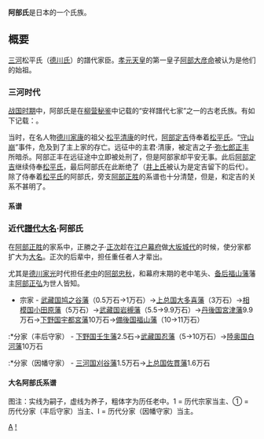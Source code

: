 {{japanese|image=Maru chigai taka.svg|japanese=阿部氏|kana=あべし|romaji=Abe-shi}}

'''阿部氏'''是日本的一个氏族。

== 概要 ==
[[三河国|三河]]松平氏（[[德川氏|德川氏]]）的譜代家臣。[[孝元天皇|孝元天皇]]的第一皇子[[阿部大彦命|阿部大彦命]]被认为是他们的始祖。

=== 三河时代 ===
[[战国_(日本)|战国时期]]中，阿部氏是在[[柳营秘鉴|柳营秘鉴]]中记载的“安祥譜代七家”之一的古老氏族。有如下记载：{{lang|ja|「一、三河安祥之七御普代、[[酒井氏|酒井]]左衛門尉、元来御普代上座、[[大久保氏|大久保]]、[[本多氏|本多]]、元来田ニ作(?)、中興ニ至テ美濃守故有之多ニ改。'''阿部'''、[[石川氏|石川]]、[[青山氏|青山]]、[[植村氏|植村]]、右七家を云」}}。

当时，在名人物[[德川家康|德川家康]]的祖父·[[松平清康|松平清康]]的时代，[[阿部定吉|阿部定吉]]侍奉着[[松平氏|松平氏]]。“[[守山崩|守山崩]]”事件，危及到了主上家的存亡。远征中的主君·清康，被定吉之子·[[阿部正丰|弥七郎正丰]]所暗杀。阿部正丰在远征途中立即被处刑了，但是阿部家却平安无事。此后[[阿部定吉|阿部定吉]]继续侍奉[[松平氏|松平氏]]，最后阿部氏在此断绝了（[[井上氏|井上氏]]被认为是定吉留下的后代）。除了侍奉着[[松平氏|松平氏]]的阿部氏，旁支[[阿部正胜|阿部正胜]]的系谱也十分清楚，但是，和定吉的关系不甚明了。


==== 系谱 ====
<div style="width: 33%; float: left; vertical-align: top; white-space: nowrap;">
{{Chart/start}}
{{Chart | |!| }}
{{Chart | DS | DS=[[阿部定時|阿部定時]]}}
{{Chart | |)|-|-|-|.| }}
{{Chart | DJ | | DC | DJ=[[阿部定吉|阿部定吉]] | DC=[[阿部定次|阿部定次]]<br />（侍奉[[菅沼氏|菅沼氏]]）}}
{{Chart | |!| }}
{{Chart | ZF | ZF=[[阿部正丰|阿部正丰]]<br />（断绝）}}
{{Chart/end}}
</div>
<div style="float: left; vertical-align: top; white-space: nowrap;">
{{Chart/start}}
{{Chart | |!| }}
{{Chart | ZZ | ZZ=[[阿部忠正|阿部忠正]]}}
{{Chart | |!| }}
{{Chart | ZX | ZX=[[阿部正宣|阿部正宣]]}}
{{Chart | |!| }}
{{Chart | ZS | ZS=[[阿部正勝|阿部正勝]]<br />（近代大名）}}
{{Chart/end}}
</div>{{clear}}

=== 近代[[譜代大名|譜代大名]]·阿部氏 ===
在[[阿部正胜|阿部正胜]]的家系中，正勝之子·[[阿部正次|正次]]趁在[[江户幕府|江户幕府]]做[[大坂城代|大坂城代]]的时候，使分家都扩大为[[大名_(稱謂)|大名]]。正次的后辈中，担任重任者人才辈出。

尤其是[[德川家光|德川家光]]时代担任[[老中|老中]]的[[阿部忠秋|阿部忠秋]]，和幕府末期的老中笔头、[[备后福山藩|备后福山藩]]藩主[[阿部正弘|阿部正弘]]为世人皆知。

*宗家 - [[武藏国|武藏国]][[鸠之谷藩|鸠之谷藩]]（0.5万石→1万石）→[[上总国|上总国]][[大多喜藩|大多喜藩]]（3万石）→[[相模国|相模国]][[小田原藩|小田原藩]]（5万石）→[[武藏国|武藏国]][[岩槻藩|岩槻藩]]（5.5→9.9万石）→[[丹後国|丹後国]][[宮津藩|宮津藩]]9.9万石→[[下野国|下野国]][[宇都宮藩|宇都宮藩]]10万石→[[備後国|備後国]][[福山藩|福山藩]]（10→11万石）
:*分家（丰后守家） - [[下野国|下野国]][[壬生藩|壬生藩]]2.5石→[[武藏国|武藏国]][[忍藩|忍藩]]（5→10万石）→[[陸奥国|陸奥国]][[白河藩|白河藩]]10万石
:*分家（因幡守家） - [[三河国|三河国]][[刈谷藩|刈谷藩]]1.5万石→[[上总国|上总国]][[佐貫藩|佐貫藩]]1.6万石


==== 大名阿部氏系谱 ====
图注：实线为嗣子，虚线为养子，粗体字为历任老中。1 = 历代宗家当主、① = 历代分家（丰后守家）当主、Ⅰ = 历代分家（因幡守家）当主。

{{Chart/start}}
{{Chart | | | | | UR1 | UR1=[[阿部正胜|阿部正胜]] | }}
{{Chart | | | | | |)|-|-|-|-|-|-|-|-|-|-|-|-|-|-|-|-|-|-|-|-|-|-|-|-|-|-|-|.| }}
{{Chart | | | | | UR1 | | | | | | | | | | | | | | | | | | | | | | | | | | UR2 | UR2=[[阿部忠吉|阿部忠吉]] | UR1=[[阿部正次|'''阿部正次<sub>1</sub>''']] | }}
{{Chart | | | | | |)|-|-|-|-|-|-|-|-|-|-|-|-|-|-|-|-|-|-|-|.| | | | | | | |!| }}
{{Chart | | | | | UR1 | | | | | | | | | | | | | | | | | | UR2 | | | | | | UR3 | UR3=[[阿部忠秋|'''阿部忠秋<sub>①</sub>''']] | UR2=[[阿部重次|'''阿部重次<sub>2</sub>''']] | UR1=[[阿部政澄|阿部政澄]] | }}
{{Chart | | | | | |!| | | | | | | | | | | | | | | | | | | |)|-|-|-|-|-|-|-|-|-|-|-|.| }}
{{Chart | | | | | UR1 | | | | | | | | | | | | | | | | | | UR2 | | | | | | | | | | UR3 | UR3=[[阿部正春|阿部正春<br /><sub>4.Ⅰ</sub>]] | UR2=[[阿部定高|阿部定高<sub>3</sub>]] | UR1=[[阿部正能|'''阿部正能<sub>②</sub>''']] | }}
{{Chart | | | | | |)|-|-|-|-|-|-|-|-|-|-|-|-|-|-|-|.| | | |!| | | | | | | | | | | |)|-|-|-|.| }}
{{Chart | | | | | UR1 | | | | | | | | | | | | | | UR2 | | UR3 | | | | | | | | | | UR4 | | UR5 | UR5=[[阿部正长|阿部正长]] | UR4=[[阿部正镇|阿部正镇<sub>Ⅱ</sub>]] | UR3=[[阿部正邦|阿部正邦<sub>5</sub>]] | UR2=[[阿部正房|阿部正房]] | UR1=[[阿部正武|'''阿部正武<sub>③</sub>''']] | }}
{{Chart | | | | | |)|-|-|-|-|-|-|-|.| | | | | | | |!| | | |!| | | | | | | | | | | |!| | | |!| }}
{{Chart | | | | | UR1 | | | | | | UR2 | | | | | | UR3 | | UR4 | | | | | | | | | | UR5 | | UR6 | UR6=[[阿部正亲|阿部正亲]] | UR5=[[阿部正贺|阿部正贺<sub>Ⅳ</sub>]] | UR4=[[阿部正福|阿部正福<sub>6</sub>]] | UR3=[[阿部正兴_(旗本)|阿部正兴]] | UR2=[[阿部正晴|阿部正晴]] | UR1=[[阿部正乔|'''阿部正乔<sub>④</sub>''']] | }}
{{Chart | |,|-|-|-|+|-|-|-|.| | | |!| | | | | | | |!| | | |)|-|-|-|.| | | | | | | | | | | |!| }}
{{Chart | UR1 | | UR2 | | UR3 | | UR4 | | | | | | UR5 | | UR6 | | UR7 | | | | | | | | | | UR8 | UR8=[[阿部正保|阿部正保]] | UR7=[[阿部正兴|阿部正兴<sub>Ⅲ</sub>]] | UR6=[[阿部正右|'''阿部正右<sub>7</sub>''']] | UR5=[[阿部正俦|阿部正俦]] | UR4=[[阿部正允|'''阿部正允<sub>⑤</sub>''']] | UR3=[[阿部正敏|阿部正敏<sub>⑥</sub>]] | UR2=[[阿部正直|阿部正直]] | UR1=[[阿部正秋|阿部正秋]] | }}
{{Chart | | | | | | | | | |!| | | |)|-|-|-|.| | | |!| | | |)|-|-|-|.| | | | | | | | | | | |!| }}
{{Chart | | | | | | | | | UR1 | | UR2 | | UR3 | | UR4 | | UR5 | | UR6 | | | | | | | | | | UR7 | UR7=[[阿部正简|阿部正简<sub>Ⅵ</sub>]] | UR6=[[阿部正伦|'''阿部正伦<sub>8</sub>''']] | UR5=[[阿部正固|阿部正固]] | UR4=[[阿部正元|阿部正元]] | UR3=[[阿部正实|阿部正实<sub>Ⅴ</sub>]] | UR2=[[阿部正陈|阿部正陈]] | UR1=[[阿部正识|阿部正识<sub>⑦</sub>]] | }}
{{Chart | | | | | | | | | |:| | | | | | | | | | | |:| | | | | | | |)|-|-|-|.| | | | | | | |!| }}
{{Chart | | | | | | | | | UR1 | | | | | | | | | | UR2 | | | | | | UR3 | | UR4 | | | | | | UR5 | UR5=[[阿部正皓|阿部正皓<sub>Ⅶ</sub>]] | UR4=[[土岐赖润|土岐赖润]] | UR3=[[阿部正精|'''阿部正精<sub>9</sub>''']] | UR2=[[阿部正朗|阿部正朗]] | UR1=[[阿部正由|阿部正由<sub>⑧</sub>]] | }}
{{Chart | | | | | | | | | |!| | | | | | | | | | | |!| | | |,|-|-|-|+|-|-|-|-|-|-|-|.| | | |:| }}
{{Chart | | | | | | | | | UR1 | | | | | | | | | | UR2 | | UR3 | | UR4 | | | | | | UR5 | | UR6 | UR6=[[阿部正身|阿部正身<sub>Ⅷ</sub>]] | UR5=[[阿部正弘|'''阿部正弘<sub>11</sub>''']] | UR4=[[阿部正宁|阿部正宁<sub>10</sub>]] | UR3=[[阿部正粹|阿部正粹]] | UR2=[[阿部正良|阿部正良]] | UR1=[[阿部正权|阿部正权<sub>⑨</sub>]] | }}
{{Chart | | | | | | | | | |:| | | | | | | | | | | |!| | | |!| | | |)|-|-|-|.| | | |:| | | |!| }}
{{Chart | | | | | | | | | UR1 | | | | | | | | | | UR2 | | UR3 | | UR4 | | UR5 | | UR6 | | UR7 | UR7=[[阿部正恒|阿部正恒<sub>Ⅸ</sub>]] | UR6=[[阿部正桓|阿部正桓<sub>14</sub>]] | UR5=[[阿部正方|阿部正方<sub>13</sub>]] | UR4=[[阿部正教|阿部正教<sub>12</sub>]] | UR3=[[阿部正耆|阿部正耆<sub>⑭</sub>]] | UR2=[[阿部正藏|阿部正藏]] | UR1=[[阿部正笃|阿部正笃<sub>⑩</sub>]] | }}
{{Chart | | | | | | | | | |:| | | | | | | |,|-|-|-|(| | | |!| }}
{{Chart | | | | | | | | | UR1 | | | | | | UR2 | | UR3 | | UR4 | UR4=[[阿部正功|阿部正功<sub>⑰</sub>]] | UR3=[[阿部正外|'''阿部正外<sub>⑮</sub>''']] | UR2=[[阿部正定|阿部正定<sub>⑬</sub>]] | UR1=[[阿部正瞭|阿部正-{瞭}-<sub>⑪</sub>]] | }}
{{Chart | | | | | | | | | |:| | | | | | | | | | | |!| }}
{{Chart | | | | | | | | | UR1 | | | | | | | | | | UR2 | UR2=[[阿部正静|阿部正静<sub>⑯</sub>]] | UR1=[[阿部正备|阿部正备<sub>⑫</sub>]] | }}
{{Chart/end}}

[[Category:日本氏族|A]]
[[Category:阿部氏|!]]
